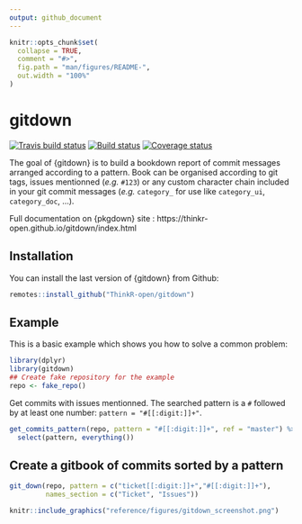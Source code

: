 ```yaml
---
output: github_document
---
```


<!-- README.md is generated from README.Rmd. Please edit that file -->

```r
knitr::opts_chunk$set(
  collapse = TRUE,
  comment = "#>",
  fig.path = "man/figures/README-",
  out.width = "100%"
)
```
# gitdown

<!-- badges: start -->
[![Travis build status](https://travis-ci.org/ThinkR-open/gitdown.svg?branch=master)](https://travis-ci.org/ThinkR-open/gitdown)
[![Build status](https://ci.appveyor.com/api/projects/status/39akrxjav1m3odem?svg=true)](https://ci.appveyor.com/project/statnmap/gitdown)
[![Coverage status](https://codecov.io/gh/ThinkR-open/gitdown/branch/master/graph/badge.svg)](https://codecov.io/github/ThinkR-open/gitdown?branch=master)
<!-- badges: end -->

The goal of {gitdown} is to build a bookdown report of commit messages arranged according to a pattern. Book can be organised according to git tags, issues mentionned (*e.g.* `#123`) or any custom character chain included in your git commit messages (*e.g.* `category_` for use like `category_ui`, `category_doc`, ...).

Full documentation on {pkgdown} site : https://thinkr-open.github.io/gitdown/index.html  

## Installation

You can install the last version of {gitdown} from Github:

``` r
remotes::install_github("ThinkR-open/gitdown")
```

## Example

This is a basic example which shows you how to solve a common problem:

```r
library(dplyr)
library(gitdown)
## Create fake repository for the example
repo <- fake_repo()
```

Get commits with issues mentionned. The searched pattern is a `#` followed by at least one number: `pattern = "#[[:digit:]]+"`.

```r
get_commits_pattern(repo, pattern = "#[[:digit:]]+", ref = "master") %>% 
  select(pattern, everything())
```

## Create a gitbook of commits sorted by a pattern

```r
git_down(repo, pattern = c("ticket[[:digit:]]+","#[[:digit:]]+"), 
         names_section = c("Ticket", "Issues"))
```

```r
knitr::include_graphics("reference/figures/gitdown_screenshot.png")
```

